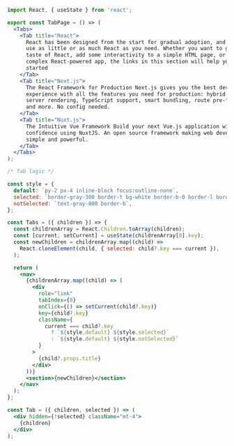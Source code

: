 ```jsx
import React, { useState } from 'react';

export const TabPage = () => (
  <Tabs>
    <Tab title="React">
      React has been designed from the start for gradual adoption, and you can
      use as little or as much React as you need. Whether you want to get a
      taste of React, add some interactivity to a simple HTML page, or start a
      complex React-powered app, the links in this section will help you get
      started
    </Tab>
    <Tab title="Next.js">
      The React Framework for Production Next.js gives you the best developer
      experience with all the features you need for production: hybrid static &
      server rendering, TypeScript support, smart bundling, route pre-fetching,
      and more. No config needed.
    </Tab>
    <Tab title="Nuxt.js">
      The Intuitive Vue Framework Build your next Vue.js application with
      confidence using NuxtJS. An open source framework making web development
      simple and powerful.
    </Tab>
  </Tabs>
);

/* Tab logic */

const style = {
  default: `py-2 px-4 inline-block focus:outline-none`,
  selected: `border-gray-300 border-t bg-white border-b-0 border-l border-r text-blue-700`,
  notSelected: `text-gray-800 border-b`,
};

const Tabs = ({ children }) => {
  const childrenArray = React.Children.toArray(children);
  const [current, setCurrent] = useState(childrenArray[0].key);
  const newChildren = childrenArray.map((child) =>
    React.cloneElement(child, { selected: child?.key === current }),
  );

  return (
    <nav>
      {childrenArray.map((child) => (
        <div
          role="link"
          tabIndex={0}
          onClick={() => setCurrent(child?.key)}
          key={child?.key}
          className={
            current === child?.key
              ? `${style.default} ${style.selected}`
              : `${style.default} ${style.notSelected}`
          }
        >
          {child?.props.title}
        </div>
      ))}
      <section>{newChildren}</section>
    </nav>
  );
};

const Tab = ({ children, selected }) => (
  <div hidden={!selected} className="mt-4">
    {children}
  </div>
);
```
